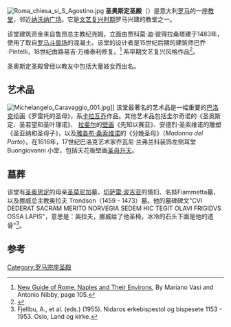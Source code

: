 [[File:Roma_chiesa_si_S_Agostino.jpg|thumb]]
'''圣奥斯定圣殿'''（{{lang-it|Basilica di Sant'Agostino in Campo Marzio}}）是意大利[[罗马|罗马]]的一座[[教堂|教堂]]，邻近[[纳沃纳广场|纳沃纳广场]]。它是[[文艺复兴时期|文艺复兴时期]]罗马兴建的教堂之一。

该堂建筑资金来自鲁昂总主教纪尧姆，立面由贾科莫·迪·彼得拉桑塔建于1483年，使用了取自[[罗马斗兽场|罗马斗兽场]]的混凝土。该堂的设计者是15世纪后期的建筑师巴乔·Pintelli，18世纪由路易吉·万维泰利修复。<ref>[http://books.google.com/books?id=UkgQAAAAYAAJ New Guide of Rome, Naples and Their Environs], By Mariano Vasi and Antonio Nibby, page 105.</ref> 系早期文艺复兴风格作品<ref>{{cite book|first=Claudio|last=Rendina|title=La grande enciclopedia di Roma|publisher=Newton Compton|location=Rome|year=2000}}</ref>。

圣奥斯定圣殿曾经以教友中包括大量妓女而出名。

==艺术品==
[[File:Michelangelo_Caravaggio_001.jpg|thumb]]]]
该堂最著名的艺术品是一幅重要的[[巴洛克|巴洛克]]绘画《罗雷托的圣母》，系[[卡拉瓦乔|卡拉瓦乔]]作品。其他艺术品包括圭尔奇诺的《圣奥斯定、圣若望和圣叶理诺》、 [[拉斐尔|拉斐尔]]的[[壁画|壁画]]《先知以赛亚》、安德烈·圣索维诺的雕塑《圣亚纳和圣母子》，以及[[雅各布·桑索维诺|雅各布·桑索维诺]]的《分娩圣母》（''Madonna del Parto''）。在1616年，17世纪巴洛克艺术家乔瓦尼·兰弗兰科装饰左侧耳堂 Buongiovanni 小堂，包括天花板壁画[[圣母升天|圣母升天]]。

==墓葬==
该堂有[[圣奥思定|圣奥思定]]的母亲[[圣莫尼加|圣莫尼加]]墓，[[切萨雷·波吉亚|切萨雷·波吉亚]]的情妇、名妓Fiammetta墓，以及挪威总主教奥拉夫 Trondson（1459 - 1473）墓。他的墓碑碑文"CVI DEDERAT SACRAM MERITO NORVEGIA SEDEM HIC TEGIT OLAVI FRIGIDVS OSSA LAPIS"，意思是：奥拉夫，挪威给了他圣椅，冰冷的石头下面是他的遗骨"<ref>Fjellbu, A., et al. (eds.) (1955). Nidaros erkebispestol og bispesete 1153 - 1953. Oslo, Land og kirke.</ref>。

==参考==
{{Reflist}}
{{罗马地标}}
{{coord|41|54|03|N|12|28|27|E|region:IT-RM_type:landmark_source:dewiki|display=title}}
{{罗马宗座圣殿}}
[[Category:罗马宗座圣殿|Category:罗马宗座圣殿]]